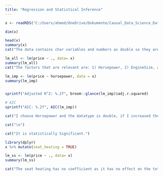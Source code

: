```yaml
---
title: "Regression and Statistical Inference"
---
```

```r
x <- readRDS("C:/Users/ahmed/OneDrive/Dokumente/Causal_Data_Science_Data/car_prices.rds")
```



```r
dim(x)
```


```r
head(x)
summary(x)
cat("The data contains char variables and numbers as double so they are different types ")
```


```r
lm_all <- lm(price ~ ., data= x)
summary(lm_all)
cat("The factors that are relevant are: 1) Horsepower, 2) EngineSize, and3) Stroke")
```
```r
lm_imp <- lm(price ~ horsepower, data = x)
summary(lm_imp)


sprintf("Adjusted R^2: %.2f", broom::glance(lm_imp)$adj.r.squared)

# AIC
sprintf("AIC: %.2f", AIC(lm_imp))

cat("I choose Horsepower and the datatype is double, if I increased the horse power the price will get higher as my estimate is 166.94 so the number of horsepower will be multiplied by this value.")

cat("\n")

cat("It is statistically Significant.")

```
```r
library(dplyr)
x %>% mutate(seat_heating = TRUE)
```

```r
lm_ss <- lm(price ~ ., data= x)
summary(lm_ss)

cat("The seat heating has no coefficient as it has no effect on the total price because it is true for all the cases.")
```